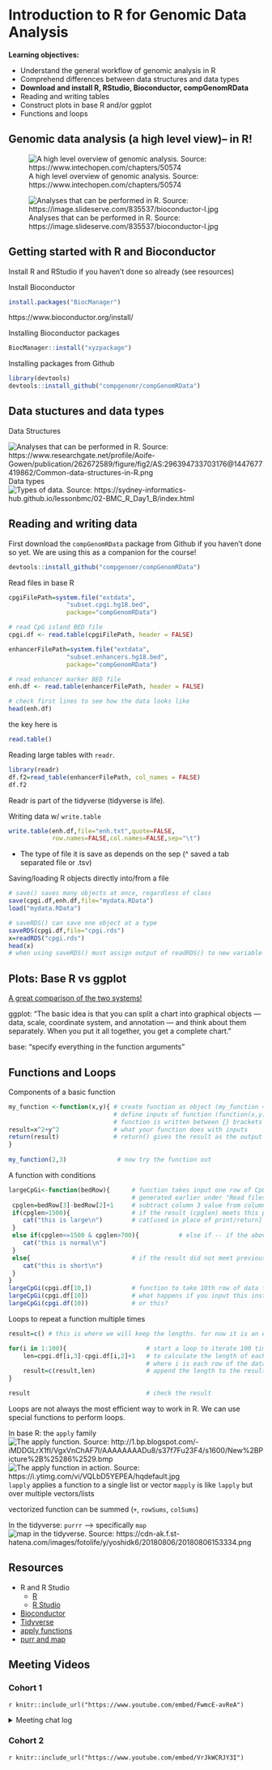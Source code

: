 # Introduction to R for Genomic Data Analysis

**Learning objectives:**

- Understand the general workflow of genomic analysis in R
- Comprehend differences between data structures and data types
- **Download and install R, RStudio, Bioconductor, compGenomRData**
- Reading and writing tables
- Construct plots in base R and/or ggplot
- Functions and loops

## Genomic data analysis (a high level view)-- in R!

![A high level overview of genomic analysis. Source: https://www.intechopen.com/chapters/50574](images/workflow.png)

![Analyses that can be performed in R. Source: https://image.slideserve.com/835537/bioconductor-l.jpg](images/bioconductor.jpg)

## Getting started with R and Bioconductor

Install R and RStudio if you haven't done so already (see resources)

Install Bioconductor 
```r
install.packages("BiocManager")
```
https://www.bioconductor.org/install/

Installing Bioconductor packages
```r
BiocManager::install("xyzpackage")
```

Installing packages from Github
```r
library(devtools)
devtools::install_github("compgenomr/compGenomRData")
```

## Data stuctures and data types

Data Structures

![Analyses that can be performed in R. Source: https://www.researchgate.net/profile/Aoife-Gowen/publication/262672589/figure/fig2/AS:296394733703176@1447677419862/Common-data-structures-in-R.png](images/Common-data-structures-in-R.png)
Data types
![Types of data. Source: https://sydney-informatics-hub.github.io/lessonbmc/02-BMC_R_Day1_B/index.html](images/Rvariablesdata.jpg)

## Reading and writing data
First download the `compGenomRData` package from Github if you haven't done so yet.
We are using this as a companion for the course!

```r
devtools::install_github("compgenomr/compGenomRData")
```

Read files in base R
```r
cpgiFilePath=system.file("extdata",
                "subset.cpgi.hg18.bed",
                package="compGenomRData")

# read CpG island BED file
cpgi.df <- read.table(cpgiFilePath, header = FALSE) 
```

```r
enhancerFilePath=system.file("extdata",
                "subset.enhancers.hg18.bed",
                package="compGenomRData")

# read enhancer marker BED file
enh.df <- read.table(enhancerFilePath, header = FALSE) 

# check first lines to see how the data looks like
head(enh.df)
```
the key here is 
```r
read.table()
```

Reading large tables with `readr`.
```r
library(readr)
df.f2=read_table(enhancerFilePath, col_names = FALSE)
df.f2
```

Readr is part of the tidyverse (tidyverse is life).

Writing data w/ `write.table`
```r
write.table(enh.df,file="enh.txt",quote=FALSE,
            row.names=FALSE,col.names=FALSE,sep="\t")
```
- The type of file it is save as depends on the sep (^ saved a tab separated file or .tsv)

Saving/loading R objects directly into/from a file
```r
# save() saves many objects at once, regardless of class
save(cpgi.df,enh.df,file="mydata.RData")
load("mydata.RData")
```

```r
# saveRDS() can save one object at a type
saveRDS(cpgi.df,file="cpgi.rds")
x=readRDS("cpgi.rds")
head(x)
# when using saveRDS() must assign output of readRDS() to new variable in session
```


## Plots: Base R vs ggplot
[A great comparison of the two systems!](https://flowingdata.com/2016/03/22/comparing-ggplot2-and-r-base-graphics)

ggplot: "The basic idea is that you can split a chart into graphical objects — data, scale, coordinate system, and annotation — and think about them separately. When you put it all together, you get a complete chart."

base: "specify everything in the function arguments"

## Functions and Loops

Components of a basic function
```r
my_function <-function(x,y){ # create function as object (my_function <- function()) 
                             # define inputs of function (function(x,y))
                             # function is written between {} brackets
result=x^2+y^2               # what your function does with inputs
return(result)               # return() gives the result as the output
}
                         
my_function(2,3)              # now try the function out
```

A function with conditions
```r

largeCpGi<-function(bedRow){      # function takes input one row of CpGi data frame 
                                  # generated earlier under "Read files in base R"
 cpglen=bedRow[3]-bedRow[2]+1     # subtract column 3 value from column 2 value + 1
 if(cpglen>1500){                 # if the result (cpglen) meets this parameter                                         # (is larger than 1500)
    cat("this is large\n")        # cat[used in place of print/return] "this is                                         # large\n" --> the \n means print a new line
 }
 else if(cpglen<=1500 & cpglen>700){           # else if -- if the above was not true,                                                # see if result meets these parameters
    cat("this is normal\n")
 }
 else{                            # if the result did not meet previous parameters
    cat("this is short\n")        
 }
}
largeCpGi(cpgi.df[10,])           # function to take 10th row of data frame 
largeCpGi(cpgi.df[10])            # what happens if you input this instead?
largeCpGi(cpgi.df(10))            # or this?
```

Loops to repeat a function multiple times
```r
result=c() # this is where we will keep the lengths. for now it is an empty vector.

for(i in 1:100){                      # start a loop to iterate 100 times
    len=cpgi.df[i,3]-cpgi.df[i,2]+1   # to calculate the length of each cpgi
                                      # where i is each row of the data frame cpgi.df
    result=c(result,len)              # append the length to the result each time
}

result                                # check the result
```
Loops are not always the most efficient way to work in R. 
We can use special functions to perform loops. 

In base R: the `apply` family
![The apply function. Source: http://1.bp.blogspot.com/-iMDDGLrX1fI/VgxVnChAF7I/AAAAAAAADu8/s37f7Fu23F4/s1600/New%2BPicture%2B%25286%2529.bmp](images/apply.jpg)
![The apply function in action. Source: https://i.ytimg.com/vi/VQLbD5YEPEA/hqdefault.jpg](images/apply2.jpg)
`lapply` applies a function to a single list or vector
`mapply` is like `lapply` but over multiple vectors/lists

vectorized function can be summed (`+`, `rowSums`, `colSums`)

In the tidyverse: `purrr` --> specifically `map`
![map in the tidyverse. Source: https://cdn-ak.f.st-hatena.com/images/fotolife/y/yoshidk6/20180806/20180806153334.png](images\map.png)

## Resources

- R and R Studio
  - [R](https://www.r-project.org/)
  - [R Studio](https://www.rstudio.com/products/rstudio/download/)
  
- [Bioconductor](https://www.bioconductor.org/)
- [Tidyverse](https://www.tidyverse.org/)
- [apply functions](https://www.guru99.com/r-apply-sapply-tapply.html)
- [purr and map](https://www.rebeccabarter.com/blog/2019-08-19_purrr/)


## Meeting Videos

### Cohort 1

`r knitr::include_url("https://www.youtube.com/embed/FwmcE-avReA")`

<details>
<summary>Meeting chat log</summary>
```
00:04:37	Daphne Wang:	Hi, is there a way to dial into the meeting? I am having issues connecting my audio to the meeting...
00:04:58	Allison Smither:	there should be phone audio
00:05:25	Daphne Wang:	Thank you!
00:05:25	Allison Smither:	+1 346 248 7799 (Houston)
+1 719 359 4580
+1 253 215 8782 (Tacoma)
+1 669 444 9171
+1 669 900 6833 (San Jose)
+1 929 436 2866 (New York)
+1 301 715 8592 (Washington DC)
+1 309 205 3325
+1 312 626 6799 (Chicago)
+1 386 347 5053
+1 564 217 2000
+1 646 931 3860
00:45:05	Daphne Wang:	enhancerFilePath=system.file("extdata",
                "subset.enhancers.hg18.bed",
                package="compGenomRData")
01:01:46	Daphne Wang:	I have to head off! Thank you!
```
</details>

### Cohort 2

`r knitr::include_url("https://www.youtube.com/embed/VrJkWCRJY3I")`
